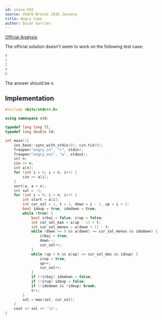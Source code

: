 ```yaml
---
id: usaco-592
source: USACO Bronze 2016 January
title: Angry Cows
author: Óscar Garries
---
```


[Official Analysis](http://www.usaco.org/current/data/sol_angry_bronze_jan16.html)

The official solution doesn't seem to work on the following test case:

```cpp
4
1
2
4
6
```

The answer should be `4`.

<LanguageSection>
<CPPSection>

## Implementation

```cpp
#include <bits/stdc++.h>

using namespace std;

typedef long long ll;
typedef long double ld;

int main(){
	ios_base::sync_with_stdio(0); cin.tie(0);
	freopen("angry.in", "r", stdin);
	freopen("angry.out", "w", stdout);
	int n;
	cin >> n;
	int a[n];
	for (int i = 0; i < n; i++) {
		cin >> a[i];
	}
	sort(a, a + n);
	int sol = -1;
	for (int i = 0; i < n; i++) {
		int start = a[i];
		int cur_sol = 1, t = 1, down = i - 1, up = i + 1;
		bool idoup = true, idodown = true;
		while (true) {
			bool irbaj = false, irup = false;
			int cur_sol_mas = a[up - 1] + t;
			int cur_sol_menos = a[down + 1] - t;
			while (down >= 0 && a[down] >= cur_sol_menos && idodown) {
				irbaj = true;
				down--;
				cur_sol++;
			}
			while (up < n && a[up] <= cur_sol_mas && idoup) {
				irup = true;
				up++;
				cur_sol++;
			}
			if (!irbaj) idodown = false;
			if (!irup) idoup = false;
			if (!idodown && !idoup) break;
			t++;
		}
		sol = max(sol, cur_sol);
	}
	cout << sol << '\n';
}
```

</CPPSection>
</LanguageSection>